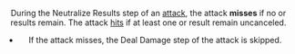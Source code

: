 <Header title="miss"/>

During the Neutralize Results step of an [attack](/article/Attack), the attack **misses** if no <Hit/> or <Crit/>
results remain. The attack [hits](/article/Hit) if at least one <Hit/> or <Crit/> result remain uncanceled.

* If the attack misses, the Deal Damage step of the attack is skipped.